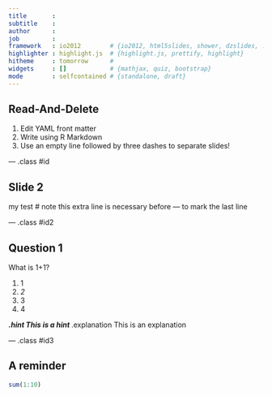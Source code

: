 ```yaml
---
title       : 
subtitle    : 
author      : 
job         : 
framework   : io2012        # {io2012, html5slides, shower, dzslides, ...}
highlighter : highlight.js  # {highlight.js, prettify, highlight}
hitheme     : tomorrow      # 
widgets     : []            # {mathjax, quiz, bootstrap}
mode        : selfcontained # {standalone, draft}
---
```


## Read-And-Delete

1. Edit YAML front matter
2. Write using R Markdown
3. Use an empty line followed by three dashes to separate slides!

--- .class #id 

## Slide 2


my test
# note this extra line is necessary before --- to mark the last line

--- .class #id2

## Question 1

What is 1+1?

1. 1
2. _2_
3. 3
4. 4

***.hint This is a hint
***.explanation This is an explanation



--- .class #id3


## A reminder
```r
sum(1:10)
```
